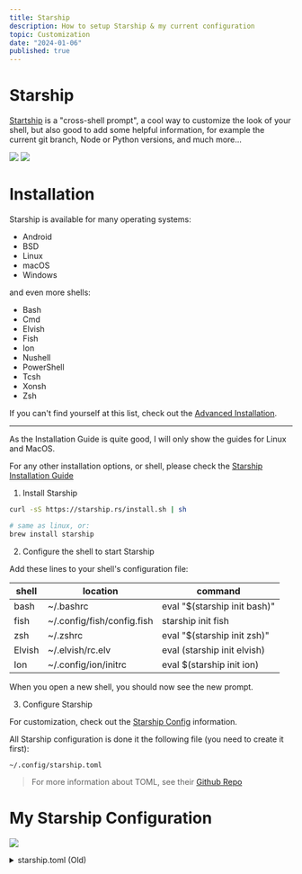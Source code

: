 ```yaml
---
title: Starship
description: How to setup Starship & my current configuration
topic: Customization
date: "2024-01-06"
published: true
---
```


# Starship 

[Startship](https://starship.rs/) is a "cross-shell prompt", a cool way to customize the look of your shell, 
but also good to add some helpful information, for example the current git branch, Node or Python versions, and much more...

![](/blog-images/starship-shell.png)
![](/blog-images/starship-my-shell-blue-gradient.png)

# Installation

Starship is available for many operating systems:

- Android
- BSD
- Linux
- macOS
- Windows

and even more shells:

- Bash
- Cmd
- Elvish
- Fish
- Ion
- Nushell
- PowerShell
- Tcsh
- Xonsh
- Zsh

If you can't find yourself at this list, check out the [Advanced Installation](https://starship.rs/installing/#advanced-installation).

---

As the Installation Guide is quite good, I will only show the guides for Linux and MacOS.

For any other installation options, or shell, please check the [Starship Installation Guide](https://starship.rs/guide/#%F0%9F%9A%80-installation)

1. Install Starship

```bash title="Linux"
curl -sS https://starship.rs/install.sh | sh
```

```zsh title="MacOS"
# same as linux, or:
brew install starship
```

2. Configure the shell to start Starship

Add these lines to your shell's configuration file:

| shell | location                   | command |
|-------|----------------------------|---------|
| bash  | ~/.bashrc                  | eval "$(starship init bash)" |
| fish  | ~/.config/fish/config.fish | starship init fish | source |
| zsh   | ~/.zshrc                   | eval "$(starship init zsh)" |
| Elvish| ~/.elvish/rc.elv           | eval (starship init elvish) |
| Ion   | ~/.config/ion/initrc       | eval $(starship init ion) |

When you open a new shell, you should now see the new prompt.

3. Configure Starship

For customization, check out the [Starship Config](https://starship.rs/config/) information.

All Starship configuration is done it the following file (you need to create it first): 

`~/.config/starship.toml`

> For more information about TOML, see their [Github Repo](https://github.com/toml-lang/toml)

# My Starship Configuration

![](/blog-images/starship-my-shell.png)
<details>
  <summary>starship.toml (Old)</summary>

  ```toml title="~/.config/starship.toml"
    # custom format
    format = '''
    [┌── $shell─────────────── $memory_usage ──> $nodejs $python](bold green)
    [│](bold green)$sudo$username$hostname$localip$directory$character$git_branch$git_metrics$cmd_duration
    [└ $battery ─>](bold green) '''

    #format = '$all$directory$character'

    # Wait 10 milliseconds for starship to check files under the current directory.
    scan_timeout = 10
    command_timeout = 500
    add_newline = true



    [shell]
    fish_indicator = 'fish'
    bash_indicator = 'bash'
    unknown_indicator = 'unknwn'
    style = 'cyan bold'
    disabled = false

    [username]
    style_user = 'green bold'
    format = ' [$user@]($style)'
    disabled = false
    show_always = true

    [sudo]
    style = 'bold red'
    format = ' [sudo](bold red)'
    disabled = false

    [python]
    symbol = ''
    format = 'Python [$version [\($virtualenv\)](dimmed yellow)](bold dimmed green)'
    pyenv_version_name = true
    detect_files = ['requirements.txt', '__init.py__', 'setup.py']
    detect_extensions = ['py']
    detect_folders = []

    [nodejs]
    format = 'Node [$version](bold dimmed green)'

    [memory_usage]
    disabled = false
    threshold = -1
    format = '$ram_pct'
    symbol = ''
    style = 'bold dimmed green'

    [localip]
    ssh_only = false
    format = '[@$localipv4](bold yellow) '
    disabled = false

    [hostname]
    ssh_only = false
    ssh_symbol = 'ssh:'
    format = '[$ssh_symbol](bold dimmed green)[$hostname](bold dimmed green)'
    trim_at = ''
    disabled = false

    [git_metrics]
    disabled = false
    format = ' [+$added](bold green)[-$deleted](bold red)'

    [git_branch]
    format = '[$branch(:$remote_branch)]($style)'
    style = 'bold purple'

    [fill]
    symbol = '-'
    style = 'bold green'

    # time of command
    [cmd_duration]
    min_time = 500
    format = ' [$duration](bold yellow)'

    [directory]
    fish_style_pwd_dir_length = 5
    disabled = false
    truncation_length = 5
    truncation_symbol = '…/'
    style = 'bold blue'

    # promt char
    [character]
    success_symbol = '[-->](bold green)'
    error_symbol = '[-->](bold red)'

    # Disable the package module, hiding it from the prompt completely
    [package]
    disabled = true


    # battery
    [battery]

    full_symbol = '^'
    charging_symbol = '+'
    discharging_symbol = '-'

    [[battery.display]]
    threshold = 20
    style = 'bold red'

    [[battery.display]]
    threshold = 50
    style = 'bold orange'

    [[battery.display]]
    threshold = 100
    style = 'bold green'
    ```
</details>

---

![](/blog-images/starship-my-shell-new.png)
<details>
  <summary>starship.toml (New)</summary>

  ```toml title="~/.config/starship.toml"
    #                                              #
    # Starship Config by a3chron, catppuccin theme #
    #                                              #

    palette = "catppuccin_mocha"

    # custom format
    format = """
    [╭─ $shell─────────────── $memory_usage ──╌╌ $nodejs $python $fill ╌╌─╮](bold overlay0)
    [├╌](bold overlay0)$sudo$username$hostname$localip$directory$read_only$git_branch$git_metrics [$fill $cmd_duration ┘](bold overlay0)
    [╰─ $battery $character](bold overlay0) """

    #format = '$all$directory$character'

    # Wait 10 milliseconds for starship to check files under the current directory.
    scan_timeout = 10
    command_timeout = 500
    add_newline = true

    # Catppuchin Theme

    [palettes.catppuccin_mocha]
    rosewater = "#f5e0dc"
    flamingo = "#f2cdcd"
    pink = "#f5c2e7"
    mauve = "#cba6f7"
    red = "#f38ba8"
    maroon = "#eba0ac"
    peach = "#fab387"
    yellow = "#f9e2af"
    green = "#a6e3a1"
    teal = "#94e2d5"
    sky = "#89dceb"
    sapphire = "#74c7ec"
    blue = "#89b4fa"
    lavender = "#b4befe"
    text = "#cdd6f4"
    subtext1 = "#bac2de"
    subtext0 = "#a6adc8"
    overlay2 = "#9399b2"
    overlay1 = "#7f849c"
    overlay0 = "#6c7086"
    surface2 = "#585b70"
    surface1 = "#45475a"
    surface0 = "#313244"
    base = "#1e1e2e"
    mantle = "#181825"
    crust = "#11111b"


    [shell]
    fish_indicator = 'fish'
    bash_indicator = 'bash'
    unknown_indicator = 'unknwn'
    style = 'peach'
    disabled = false

    [username]
    style_user = 'peach bold'
    format = ' [$user@]($style)'
    disabled = false
    show_always = true

    [sudo]
    format = ' [sudo](bold red)'
    disabled = false

    [python]
    symbol = ''
    format = '[Python](bold green) [$version [\($virtualenv\)](dimmed green)](bold dimmed green)'
    pyenv_version_name = true
    detect_files = ['requirements.txt', '__init.py__', 'setup.py']
    detect_extensions = ['py']
    detect_folders = []

    [nodejs]
    format = '[Node](bold lavender) [$version](bold dimmed lavender)'

    [memory_usage]
    disabled = false
    threshold = -1
    format = '[$ram_pct]($style)'
    symbol = ''
    style = 'dimmed peach'

    [localip]
    ssh_only = false
    format = '[@$localipv4](bold overlay0) '
    disabled = false

    [hostname]
    ssh_only = false
    ssh_symbol = 'ssh:'
    format = '[$ssh_symbol](bold dimmed maroon)[$hostname](bold dimmed peach)'
    trim_at = ''
    disabled = false

    [git_metrics]
    disabled = false
    format = ' [+$added](bold green)[-$deleted](bold red)'

    [git_branch]
    format = '[$branch(:$remote_branch)]($style)'
    style = 'bold mauve'

    [fill]
    symbol = ' '
    style = 'bold base'

    # time of command
    [cmd_duration]
    min_time = 500
    format = ' [$duration](bold yellow)'

    [directory]
    fish_style_pwd_dir_length = 5
    disabled = false
    truncation_length = 5
    truncation_symbol = '…/'
    read_only = ' read-only'
    read_only_style = 'bold dimmed teal'
    style = 'bold teal'

    # promt char
    [character]
    success_symbol = '[──╌╌](bold overlay0)'
    error_symbol = '[──╌╌](bold red)'

    # Disable the package module, hiding it from the prompt completely
    [package]
    disabled = true


    # battery
    [battery]

    full_symbol = '◉ '
    charging_symbol = '⦿ '
    discharging_symbol = '⦾ '

    [[battery.display]]
    threshold = 20
    style = 'red'

    [[battery.display]]
    threshold = 100
    style = 'peach'
    ```
</details>

---

![](/blog-images/starship-my-shell-blue-gradient.png)
<details>
  <summary>starship.toml v3 (catppuccin, blue gradient)</summary>

  ```toml title="~/.config/starship.toml"
    #                                              #
    # Starship Config by a3chron, catppuccin theme #
    #                                              #

    palette = "catppuccin_mocha"

    # custom format
    format = """
    [╭─ $shell─────────────── $memory_usage ──╌╌ $nodejs$python$ocaml $fill ╌╌─╮](overlay0)
    [├╌](overlay0)$sudo$username$hostname$localip$directory$read_only$git_branch$git_metrics [$fill $cmd_duration ┘](overlay0)
    [╰─ $battery $character](overlay0) """

    #format = '$all$directory$character'

    # Wait 10 milliseconds for starship to check files under the current directory.
    scan_timeout = 10
    command_timeout = 500
    add_newline = true

    # Catppuchin Theme

    [palettes.catppuccin_mocha]
    rosewater = "#f5e0dc"
    flamingo = "#f2cdcd"
    pink = "#f5c2e7"
    mauve = "#cba6f7"
    red = "#f38ba8"
    maroon = "#eba0ac"
    peach = "#fab387"
    yellow = "#f9e2af"
    green = "#a6e3a1"
    teal = "#94e2d5"
    sky = "#89dceb"
    sapphire = "#74c7ec"
    blue = "#89b4fa"
    lavender = "#b4befe"
    text = "#cdd6f4"
    subtext1 = "#bac2de"
    subtext0 = "#a6adc8"
    overlay2 = "#9399b2"
    overlay1 = "#7f849c"
    overlay0 = "#6c7086"
    surface2 = "#585b70"
    surface1 = "#45475a"
    surface0 = "#313244"
    base = "#1e1e2e"
    mantle = "#181825"
    crust = "#11111b"


    [shell]
    fish_indicator = 'fish'
    bash_indicator = 'bash'
    unknown_indicator = 'unknwn'
    style = 'teal'
    disabled = false

    [username]
    style_user = 'teal bold'
    format = ' [$user@]($style)'
    disabled = false
    show_always = true

    [sudo]
    format = ' [sudo](bold red)'
    disabled = false

    [python]
    symbol = ''
    format = '[Python](bold mauve) [$version [\($virtualenv\)](dimmed mauve)](dimmed mauve)'
    pyenv_version_name = true
    detect_files = ['requirements.txt', '__init.py__', 'setup.py']
    detect_extensions = ['py']
    detect_folders = []

    [nodejs]
    format = '[Node](bold lavender) [$version](bold dimmed lavender) '

    [ocaml]
    format = '[Ocaml](bold pink) [$version](bold dimmed pink) '

    [memory_usage]
    disabled = false
    threshold = -1
    format = '[$ram_pct]($style)'
    symbol = ''
    style = 'dimmed blue'

    [localip]
    ssh_only = false
    format = '[@$localipv4](bold dimmed blue) '
    disabled = false

    [hostname]
    ssh_only = false
    ssh_symbol = 'ssh:'
    format = '[$ssh_symbol](bold dimmed maroon)[$hostname](bold dimmed sapphire)'
    trim_at = ''
    disabled = false

    [git_metrics]
    disabled = false
    format = ' [+$added](bold teal)[-$deleted](bold pink)'

    [git_branch]
    format = '[$branch(:$remote_branch)]($style)'
    style = 'bold pink'

    [fill]
    symbol = ' '
    style = 'bold base'

    # time of command
    [cmd_duration]
    min_time = 500
    format = ' [$duration](bold dimmed flamingo)'

    [directory]
    fish_style_pwd_dir_length = 5
    disabled = false
    truncation_length = 5
    truncation_symbol = '…/'
    read_only = ' read-only'
    read_only_style = 'bold dimmed mauve'
    style = 'bold mauve'

    # prompt char
    [character]
    success_symbol = '[──╌╌](overlay0)'
    error_symbol = '[──╌╌](red)'

    # Disable the package module, hiding it from the prompt completely
    [package]
    disabled = true


    # battery
    [battery]

    full_symbol = '● '
    charging_symbol = '◉ '
    discharging_symbol = '◯ '

    [[battery.display]]
    threshold = 20
    style = 'red'

    [[battery.display]]
    threshold = 100
    style = 'teal'
  ```
</details>